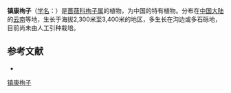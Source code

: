 {{Speciesbox
| name = 镇康栒子
| status = 
| status_system = 
| image =
| genus = Cotoneaster
| species = chengkangensis
| authority = Yu
}}

'''镇康栒子'''（[[学名|学名]]：{{lang|la|''Cotoneaster chengkangensis''}}）是[[蔷薇科|蔷薇科]][[栒子属|栒子属]]的植物，为中国的特有植物。分布在[[中国大陆|中国大陆]]的[[云南|云南]]等地，生长于海拔2,300米至3,400米的地区，多生长在沟边或多石砾地，目前尚未由人工引种栽培。

== 参考文献 ==
<div class="references-small">
* {{cite web| url =http://www.bioinfo.cn/db05/KmzwSpecies.php?action=view&id=18960| title =镇康栒子| work =《中国高等植物数据库全库》| publisher =中国科学院微生物研究所| author =昆明植物研究所| accessdate =2009-02-25| deadurl =yes| archiveurl =https://web.archive.org/web/20160305013031/http://www.bioinfo.cn/db05/KmzwSpecies.php?action=view&id=18960| archivedate =2016-03-05}}
</div>
{{Taxonbar|from=Q15228493}}

[[Category:栒子属|镇康栒子]]


{{植物小作品}}